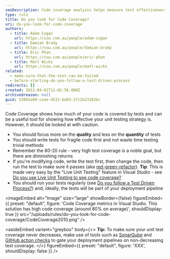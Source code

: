 ```yaml
---
seoDescription: Code coverage analysis helps measure test effectiveness, but prioritize quality over quantity and focus on fragile code.
type: rule
title: Do you look for Code Coverage?
uri: do-you-look-for-code-coverage
authors:
  - title: Adam Cogan
    url: https://ssw.com.au/people/adam-cogan
  - title: Damian Brady
    url: https://ssw.com.au/people/damian-brady
  - title: Eric Phan
    url: https://ssw.com.au/people/eric-phan
  - title: Matt Wicks
    url: https://ssw.com.au/people/matt-wicks
related:
  - make-sure-that-the-test-can-be-failed
  - before-starting-do-you-follow-a-test-driven-process
redirects: []
created: 2012-04-01T11:02:56.000Z
archivedreason: null
guid: 53991e69-caae-4515-be83-2fc2b23202bc
---
```


Code Coverage shows how much of your code is covered by tests and can be a useful tool for showing how effective your unit testing strategy is. However, it should be looked at with caution.
- You should focus more on the **quality** and less on the **quantity** of tests
- You should write tests for fragile code first and not waste time testing trivial methods
- Remember the 80-20 rule - very high test coverage is a noble goal, but there are diminishing returns
- If you're modifying code, write the test first, then change the code, then run the test to make sure it passes (aka [red-green-refactor](/make-sure-that-the-test-can-be-failed)).
   **Tip**: This is made very easy by the "Live Unit Testing" feature in Visual Studio - see [Do you use Live Unit Testing to see code coverage?](/use-live-unit-testing-to-see-code-coverage)
- You should run your tests regularly (see [Do you follow a Test Driven Process?](/before-starting-do-you-follow-a-test-driven-process)) and, ideally, the tests will be part of your deployment pipeline


<imageEmbed
  alt="Image"
  size="large"
  showBorder={false}
  figureEmbed={{
    preset: "default",
    figure: 'Code Coverage metrics in Visual Studio. This solution has high code coverage (around 80% on average)',
    shouldDisplay: true
  }}
  src="/uploads/rules/do-you-look-for-code-coverage/CodeCoverage2010.png"
/>

<asideEmbed
  variant="greybox"
  body={<>
    **Tip:** To make sure your unit test coverage never decreases, make use of tools such as [SonarQube](https://www.sonarsource.com/products/sonarqube/) and [GitHub action checks](https://github.com/marketplace/actions/code-coverage-summary) to gate your deployment pipelines on non-decreasing test coverage.
  </>}
  figureEmbed={{
    preset: "default",
    figure: 'XXX',
    shouldDisplay: false
  }}
/>